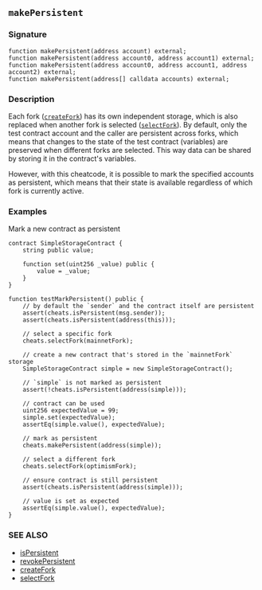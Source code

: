 ## `makePersistent`

### Signature

```solidity
function makePersistent(address account) external;
function makePersistent(address account0, address account1) external;
function makePersistent(address account0, address account1, address account2) external;
function makePersistent(address[] calldata accounts) external;
```

### Description

Each fork ([`createFork`](/reference/cheatcodes/create-fork.mdx)) has its own independent storage, which is also replaced when another fork is selected ([`selectFork`](/reference/cheatcodes/select-fork.mdx)).
By default, only the test contract account and the caller are persistent across forks, which means that changes to the state of the test contract (variables) are preserved when different forks are selected. This way data can be shared by storing it in the contract's variables.

However, with this cheatcode, it is possible to mark the specified accounts as persistent, which means that their state is available regardless of which fork is currently active.

### Examples

Mark a new contract as persistent

```solidity
contract SimpleStorageContract {
    string public value;

    function set(uint256 _value) public {
        value = _value;
    }
}

function testMarkPersistent() public {
    // by default the `sender` and the contract itself are persistent
    assert(cheats.isPersistent(msg.sender));
    assert(cheats.isPersistent(address(this)));

    // select a specific fork
    cheats.selectFork(mainnetFork);

    // create a new contract that's stored in the `mainnetFork` storage
    SimpleStorageContract simple = new SimpleStorageContract();

    // `simple` is not marked as persistent
    assert(!cheats.isPersistent(address(simple)));

    // contract can be used
    uint256 expectedValue = 99;
    simple.set(expectedValue);
    assertEq(simple.value(), expectedValue);

    // mark as persistent
    cheats.makePersistent(address(simple));

    // select a different fork
    cheats.selectFork(optimismFork);

    // ensure contract is still persistent
    assert(cheats.isPersistent(address(simple)));

    // value is set as expected
    assertEq(simple.value(), expectedValue);
}
```

### SEE ALSO

- [isPersistent](/reference/cheatcodes/is-persistent.mdx)
- [revokePersistent](/reference/cheatcodes/revoke-persistent.mdx)
- [createFork](/reference/cheatcodes/create-fork.mdx)
- [selectFork](/reference/cheatcodes/select-fork.mdx)
